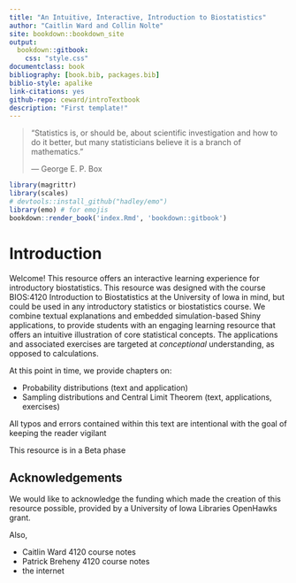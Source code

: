 ```yaml
--- 
title: "An Intuitive, Interactive, Introduction to Biostatistics"
author: "Caitlin Ward and Collin Nolte"
site: bookdown::bookdown_site
output: 
  bookdown::gitbook:
    css: "style.css"
documentclass: book
bibliography: [book.bib, packages.bib]
biblio-style: apalike
link-citations: yes
github-repo: ceward/introTextbook
description: "First template!"
---
```


> "Statistics is, or should be, about scientific investigation and how to do it better, but many statisticians believe it is a branch of mathematics."
>
> --- George E. P. Box

```r
library(magrittr)
library(scales)
# devtools::install_github("hadley/emo")
library(emo) # for emojis
bookdown::render_book('index.Rmd', 'bookdown::gitbook')
```


# Introduction {-}

Welcome! This resource offers an interactive learning experience for introductory biostatistics. This resource was designed with the course BIOS:4120 Introduction to Biostatistics at the University of Iowa in mind, but could be used in any introductory statistics or biostatistics course. We combine textual explanations and embedded simulation-based Shiny applications, to provide students with an engaging learning resource that offers an intuitive illustration of core statistical concepts. The applications and associated exercises are targeted at *conceptional* understanding, as opposed to calculations.

At this point in time, we provide chapters on:

* Probability distributions (text and application)
* Sampling distributions and Central Limit Theorem  (text, applications, exercises)

All typos and errors contained within this text are intentional with the goal of keeping the reader vigilant

::: {.infobox .hazard data-latex="hazard"}
This resource is in a Beta phase
:::



## Acknowledgements

We would like to acknowledge the funding which made the creation of this resource possible, provided by a University of Iowa Libraries OpenHawks grant.

Also, 

- Caitlin Ward 4120 course notes
- Patrick Breheny 4120 course notes
- the internet







